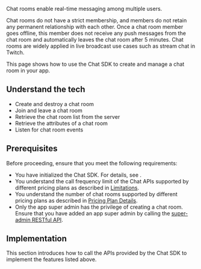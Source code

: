 
Chat rooms enable real-time messaging among multiple users.

Chat rooms do not have a strict membership, and members do not retain any permanent relationship with each other. Once a chat room member goes offline, this member does not receive any push messages from the chat room and automatically leaves the chat room after 5 minutes. Chat rooms are widely applied in live broadcast use cases such as stream chat in Twitch.

This page shows how to use the Chat SDK to create and manage a chat room in your app.


## Understand the tech

<Understand />

- Create and destroy a chat room
- Join and leave a chat room
- Retrieve the chat room list from the server
- Retrieve the attributes of a chat room
- Listen for chat room events


## Prerequisites

Before proceeding, ensure that you meet the following requirements:

- You have initialized the Chat SDK. For details, see <Link to="/agora-chat/get-started/get-started-sdk"><Vg k="GET_STARTED"/></Link>.
- You understand the call frequency limit of the Chat APIs supported by different pricing plans as described in [Limitations](/agora-chat/reference/limitations).
- You understand the number of chat rooms supported by different pricing plans as described in [Pricing Plan Details](/agora-chat/reference/pricing-plan-details).
- Only the app super admin has the privilege of creating a chat room. Ensure that you have added an app super admin by calling the [super-admin RESTful API](/agora-chat/restful-api/chatroom-management/manage-chatroom-admins#adding-a-chat-room-super-admin).


## Implementation

This section introduces how to call the APIs provided by the Chat SDK to implement the features listed above.

<ProjectImplement />